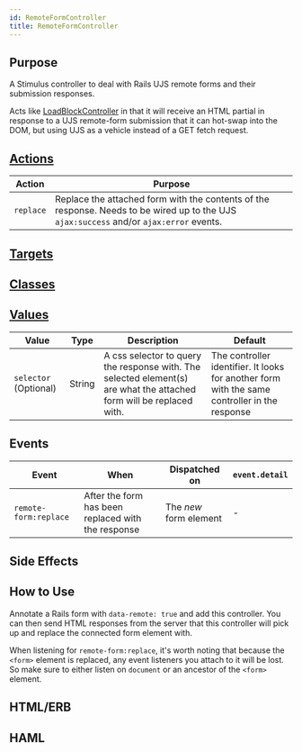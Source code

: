 ```yaml
---
id: RemoteFormController
title: RemoteFormController
---
```




## Purpose

A Stimulus controller to deal with Rails UJS remote forms and their submission responses.

Acts like [LoadBlockController](../ajax/LoadBlockController) in that it will receive an HTML partial in response to a UJS remote-form submission that it can hot-swap into the DOM, but using UJS as a vehicle instead of a GET fetch request.


## [Actions](https://stimulus.hotwire.dev/reference/actions)

| Action    | Purpose                                                                                                                                 |
|-----------|-----------------------------------------------------------------------------------------------------------------------------------------|
| `replace` | Replace the attached form with the contents of the response. Needs to be wired up to the UJS `ajax:success` and/or `ajax:error` events. |

## [Targets](https://stimulus.hotwire.dev/reference/targets)
<NoTargets/>

## [Classes](https://stimulus.hotwire.dev/reference/classes)
<NoClasses/>

## [Values](https://stimulus.hotwire.dev/reference/values)

| Value                 | Type   | Description                                                                                                          | Default                                                                                       |
|-----------------------|--------|----------------------------------------------------------------------------------------------------------------------|-----------------------------------------------------------------------------------------------|
| `selector` (Optional) | String | A css selector to query the response with. The selected element(s) are what the attached form will be replaced with. | The controller identifier. It looks for another form with the same controller in the response |

## Events

| Event                 | When                                               | Dispatched on          | `event.detail` |
|-----------------------|----------------------------------------------------|------------------------|----------------|
| `remote-form:replace` | After the form has been replaced with the response | The _new_ form element | -              |

## Side Effects
<NoSideEffects/>



## How to Use

Annotate a Rails form with `data-remote: true` and add this controller. You can then send HTML responses from the server that this controller will pick up and replace the connected form element with.

When listening for `remote-form:replace`, it's worth noting that because the `<form>` element is replaced, any event listeners you attach to it will be lost. So make sure to either listen on `document` or an ancestor of the `<form>` element.

## HTML/ERB


<RemoteFormControllerErb/>

## HAML


<RemoteFormControllerHaml/>

